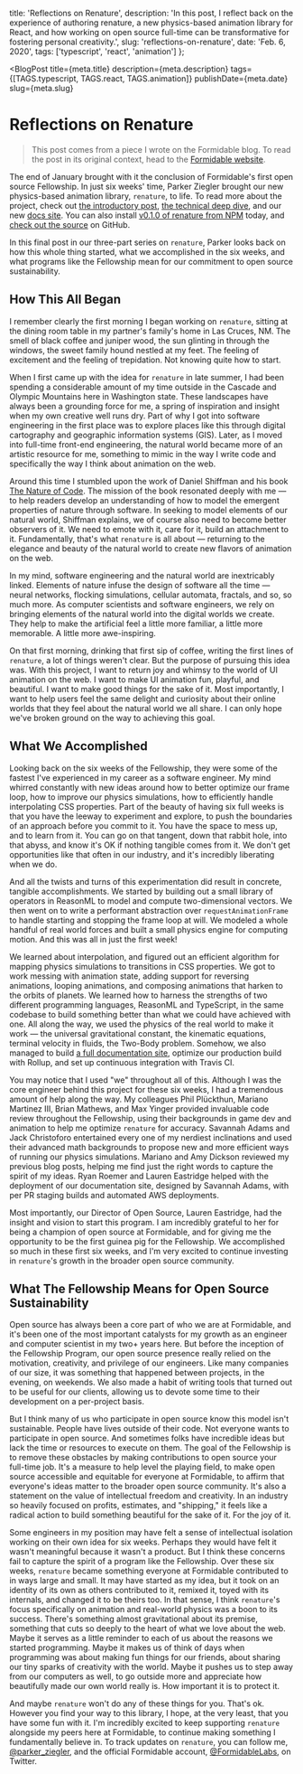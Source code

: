 
  title: 'Reflections on Renature',
  description:
    'In this post, I reflect back on the experience of authoring renature, a new physics-based animation library for React, and how working on open source full-time can be transformative for fostering personal creativity.',
  slug: 'reflections-on-renature',
  date: 'Feb. 6, 2020',
  tags: ['typescript', 'react', 'animation']
};

<BlogPost
  title={meta.title}
  description={meta.description}
  tags={[TAGS.typescript, TAGS.react, TAGS.animation]}
  publishDate={meta.date}
  slug={meta.slug}
>


# Reflections on Renature

> This post comes from a piece I wrote on the Formidable blog. To read the post in its original context, head to the [Formidable website](https://formidable.com/blog/2020/renature-3/).

The end of January brought with it the conclusion of Formidable's first open source Fellowship. In just six weeks' time, Parker Ziegler brought our new physics-based animation library, `renature`, to life. To read more about the project, check out [the introductory post](https://formidable.com/blog/2019/renature-intro/), [the technical deep dive](https://formidable.com/blog/2020/renature-2/), and our new [docs site](https://formidable.com/open-source/renature/). You can also install [v0.1.0 of renature from NPM](https://www.npmjs.com/package/renature/) today, and [check out the source](https://github.com/FormidableLabs/renature/) on GitHub.

In this final post in our three-part series on `renature`, Parker looks back on how this whole thing started, what we accomplished in the six weeks, and what programs like the Fellowship mean for our commitment to open source sustainability.

## How This All Began

I remember clearly the first morning I began working on `renature`, sitting at the dining room table in my partner's family's home in Las Cruces, NM. The smell of black coffee and juniper wood, the sun glinting in through the windows, the sweet family hound nestled at my feet. The feeling of excitement and the feeling of trepidation. Not knowing quite how to start.

When I first came up with the idea for `renature` in late summer, I had been spending a considerable amount of my time outside in the Cascade and Olympic Mountains here in Washington state. These landscapes have always been a grounding force for me, a spring of inspiration and insight when my own creative well runs dry. Part of why I got into software engineering in the first place was to explore places like this through digital cartography and geographic information systems (GIS). Later, as I moved into full-time front-end engineering, the natural world became more of an artistic resource for me, something to mimic in the way I write code and specifically the way I think about animation on the web.

Around this time I stumbled upon the work of Daniel Shiffman and his book [The Nature of Code](https://natureofcode.com/). The mission of the book resonated deeply with me — to help readers develop an understanding of how to model the emergent properties of nature through software. In seeking to model elements of our natural world, Shiffman explains, we of course also need to become better observers of it. We need to emote with it, care for it, build an attachment to it. Fundamentally, that's what `renature` is all about — returning to the elegance and beauty of the natural world to create new flavors of animation on the web.

In my mind, software engineering and the natural world are inextricably linked. Elements of nature infuse the design of software all the time — neural networks, flocking simulations, cellular automata, fractals, and so, so much more. As computer scientists and software engineers, we rely on bringing elements of the natural world into the digital worlds we create. They help to make the artificial feel a little more familiar, a little more memorable. A little more awe-inspiring.

On that first morning, drinking that first sip of coffee, writing the first lines of `renature`, a lot of things weren't clear. But the purpose of pursuing this idea was. With this project, I want to return joy and whimsy to the world of UI animation on the web. I want to make UI animation fun, playful, and beautiful. I want to make good things for the sake of it. Most importantly, I want to help users feel the same delight and curiosity about their online worlds that they feel about the natural world we all share. I can only hope we've broken ground on the way to achieving this goal.

## What We Accomplished

Looking back on the six weeks of the Fellowship, they were some of the fastest I've experienced in my career as a software engineer. My mind whirred constantly with new ideas around how to better optimize our frame loop, how to improve our physics simulations, how to efficiently handle interpolating CSS properties. Part of the beauty of having six full weeks is that you have the leeway to experiment and explore, to push the boundaries of an approach before you commit to it. You have the space to mess up, and to learn from it. You can go on that tangent, down that rabbit hole, into that abyss, and know it's OK if nothing tangible comes from it. We don't get opportunities like that often in our industry, and it's incredibly liberating when we do.

And all the twists and turns of this experimentation did result in concrete, tangible accomplishments. We started by building out a small library of operators in ReasonML to model and compute two-dimensional vectors. We then went on to write a performant abstraction over `requestAnimationFrame` to handle starting and stopping the frame loop at will. We modeled a whole handful of real world forces and built a small physics engine for computing motion. And this was all in just the first week!

We learned about interpolation, and figured out an efficient algorithm for mapping physics simulations to transitions in CSS properties. We got to work messing with animation state, adding support for reversing animations, looping animations, and composing animations that harken to the orbits of planets. We learned how to harness the strengths of two different programming languages, ReasonML and TypeScript, in the same codebase to build something better than what we could have achieved with one. All along the way, we used the physics of the real world to make it work — the universal gravitational constant, the kinematic equations, terminal velocity in fluids, the Two-Body problem. Somehow, we also managed to build [a full documentation site](https://formidable.com/open-source/renature/), optimize our production build with Rollup, and set up continuous integration with Travis CI.

You may notice that I used "we" throughout all of this. Although I was the core engineer behind this project for these six weeks, I had a tremendous amount of help along the way. My colleagues Phil Plückthun, Mariano Martinez III, Brian Mathews, and Max Yinger provided invaluable code review throughout the Fellowship, using their backgrounds in game dev and animation to help me optimize `renature` for accuracy. Savannah Adams and Jack Christoforo entertained every one of my nerdiest inclinations and used their advanced math backgrounds to propose new and more efficient ways of running our physics simulations. Mariano and Amy Dickson reviewed my previous blog posts, helping me find just the right words to capture the spirit of my ideas. Ryan Roemer and Lauren Eastridge helped with the deployment of our documentation site, designed by Savannah Adams, with per PR staging builds and automated AWS deployments.

Most importantly, our Director of Open Source, Lauren Eastridge, had the insight and vision to start this program. I am incredibly grateful to her for being a champion of open source at Formidable, and for giving me the opportunity to be the first guinea pig for the Fellowship. We accomplished so much in these first six weeks, and I'm very excited to continue investing in `renature`'s growth in the broader open source community.

## What The Fellowship Means for Open Source Sustainability

Open source has always been a core part of who we are at Formidable, and it's been one of the most important catalysts for my growth as an engineer and computer scientist in my two+ years here. But before the inception of the Fellowship Program, our open source presence really relied on the motivation, creativity, and privilege of our engineers. Like many companies of our size, it was something that happened between projects, in the evening, on weekends. We also made a habit of writing tools that turned out to be useful for our clients, allowing us to devote some time to their development on a per-project basis.

But I think many of us who participate in open source know this model isn't sustainable. People have lives outside of their code. Not everyone wants to participate in open source. And sometimes folks have incredible ideas but lack the time or resources to execute on them. The goal of the Fellowship is to remove these obstacles by making contributions to open source your full-time job. It's a measure to help level the playing field, to make open source accessible and equitable for everyone at Formidable, to affirm that everyone's ideas matter to the broader open source community. It's also a statement on the value of intellectual freedom and creativity. In an industry so heavily focused on profits, estimates, and "shipping," it feels like a radical action to build something beautiful for the sake of it. For the joy of it.

Some engineers in my position may have felt a sense of intellectual isolation working on their own idea for six weeks. Perhaps they would have felt it wasn't meaningful because it wasn't a product. But I think these concerns fail to capture the spirit of a program like the Fellowship. Over these six weeks, `renature` became something everyone at Formidable contributed to in ways large and small. It may have started as my idea, but it took on an identity of its own as others contributed to it, remixed it, toyed with its internals, and changed it to be theirs too. In that sense, I think `renature`'s focus specifically on animation and real-world physics was a boon to its success. There's something almost gravitational about its premise, something that cuts so deeply to the heart of what we love about the web. Maybe it serves as a little reminder to each of us about the reasons we started programming. Maybe it makes us of think of days when programming was about making fun things for our friends, about sharing our tiny sparks of creativity with the world. Maybe it pushes us to step away from our computers as well, to go outside more and appreciate how beautifully made our own world really is. How important it is to protect it.

And maybe `renature` won't do any of these things for you. That's ok. However you find your way to this library, I hope, at the very least, that you have some fun with it. I'm incredibly excited to keep supporting `renature` alongside my peers here at Formidable, to continue making something I fundamentally believe in. To track updates on `renature`, you can follow me, [@parker_ziegler](https://twitter.com/parker_ziegler), and the official Formidable account, [@FormidableLabs](https://twitter.com/FormidableLabs), on Twitter.

</BlogPost>

